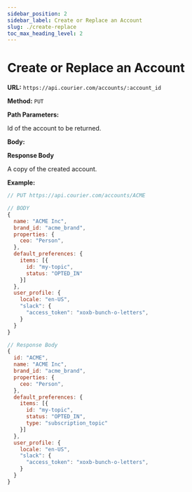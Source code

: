 ```yaml
---
sidebar_position: 2
sidebar_label: Create or Replace an Account
slug: ./create-replace
toc_max_heading_level: 2
---
```



# Create or Replace an Account

**URL:** `https://api.courier.com/accounts/:account_id`

**Method:** `PUT`

**Path Parameters:**

<Params>
  <Param name="account_id" type="string" required>
    Id of the account to be returned.
  </Param>
</Params>

**Body:**

<AccountRequest />

**Response Body**

A copy of the created account.

<AccountResponse />

**Example:**

```js
// PUT https://api.courier.com/accounts/ACME

// BODY
{
  name: "ACME Inc",
  brand_id: "acme_brand",
  properties: {
    ceo: "Person",
  },
  default_preferences: {
    items: [{
      id: "my-topic",
      status: "OPTED_IN"
    }]
  },
  user_profile: {
    locale: "en-US",
    "slack": {
      "access_token": "xoxb-bunch-o-letters",
    }
  }
}

// Response Body
{
  id: "ACME",
  name: "ACME Inc",
  brand_id: "acme_brand",
  properties: {
    ceo: "Person",
  },
  default_preferences: {
    items: [{
      id: "my-topic",
      status: "OPTED_IN",
      type: "subscription_topic"
    }]
  },
  user_profile: {
    locale: "en-US",
    "slack": {
      "access_token": "xoxb-bunch-o-letters",
    }
  }
}
```
